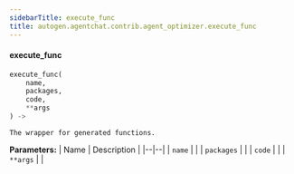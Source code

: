```yaml
---
sidebarTitle: execute_func
title: autogen.agentchat.contrib.agent_optimizer.execute_func
---
```


<code class="doc-symbol doc-symbol-heading doc-symbol-function"></code>
#### execute_func
<a href="#autogen.agentchat.contrib.agent_optimizer..execute_func" class="headerlink" title="Permanent link"></a>

```python
execute_func(
    name,
    packages,
    code,
    **args
) -> 
```

    The wrapper for generated functions.

<b>Parameters:</b>
| Name | Description |
|--|--|
| `name` |  |
| `packages` |  |
| `code` |  |
| `**args` |  |

<br />